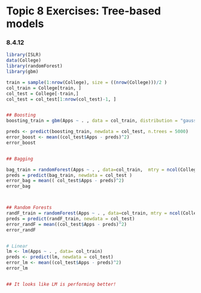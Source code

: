# Topic 8 Exercises: Tree-based models


### 8.4.12 

```r
library(ISLR)
data(College)
library(randomForest)
library(gbm)

train = sample(1:nrow(College), size = ((nrow(College)))/2 )
col_train = College[train, ]
col_test = College[-train,]
col_test = col_test[1:nrow(col_test)-1, ]


## Boosting 
boosting_train = gbm(Apps ~ . , data = col_train, distribution = "gaussian", n.trees = 5000, interaction.depth = 2)

preds <- predict(boosting_train, newdata = col_test, n.trees = 5000)
error_boost <- mean((col_test$Apps - preds)^2)
error_boost


## Bagging 

bag_train = randomForest(Apps ~ . , data=col_train,  mtry = ncol(College) - 1, importance = TRUE)
preds = predict(bag_train, newdata = col_test )
error_bag = mean(( col_test$Apps - preds)^2)
error_bag



## Random Forests 
randF_train = randomForest(Apps ~ . , data=col_train, mtry = ncol(College) / 3, importance = TRUE)
preds = predict(randF_train, newdata = col_test)
error_randF = mean((col_test$Apps - preds)^2)
error_randF


# Linear
lm <- lm(Apps ~ . , data= col_train)
preds <- predict(lm, newdata = col_test)
error_lm <- mean((col_test$Apps - preds)^2)
error_lm


## It looks like LM is performing better! 
```



